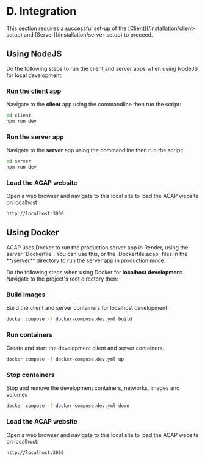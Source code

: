 
# D. Integration

<Callout type="warning" emoji="⚠️">
This section requires a successful set-up of the [Client](/installation/client-setup) and [Server](/installation/server-setup) to proceed.
</Callout>

## Using NodeJS

Do the following steps to run the client and server apps when using NodeJS for local development.

<Steps>

### Run the client app

Navigate to the **client** app using the commandline then run the script:

```bash copy
cd client
npm run dev
```

### Run the server app

Navigate to the **server** app using the commandline then run the script:

```bash copy
cd server
npm run dev
```

### Load the ACAP website

Open a web browser and navigate to this local site to load the ACAP website on localhost:

```bash copy
http://localhost:3000
```

</Steps>

## Using Docker

<Callout type="default" emoji="💡">
ACAP uses Docker to run the production server app in Render, using the server `Dockerfile`. You can use this, or the `Dockerfile.acap` files in the **/server** directory to run the server app in production mode.
</Callout>

Do the following steps when using Docker for **localhost development**. Navigate to the project's root directory then:

<Steps>

### Build images

Build the client and server containers for localhost development.

```bash copy
docker compose -f docker-compose.dev.yml build
```

### Run containers

Create and start the development client and server containers.

```bash copy
docker compose -f docker-compose.dev.yml up
```

### Stop containers

Stop and remove the development containers, networks, images and volumes

```bash copy
docker compose -f docker-compose.dev.yml down
```

### Load the ACAP website

Open a web browser and navigate to this local site to load the ACAP website on localhost:

```bash copy
http://localhost:3000
```

</Steps>

